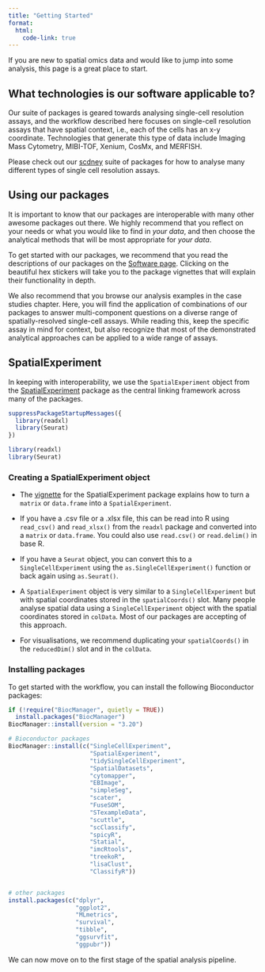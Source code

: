 ```yaml
---
title: "Getting Started"
format:
  html:
    code-link: true
---
```


If you are new to spatial omics data and would like to jump into some analysis, this page is a great place to start.

## What technologies is our software applicable to?

Our suite of packages is geared towards analysing single-cell resolution assays, and the workflow described here focuses on single-cell resolution assays that have spatial context, i.e., each of the cells has an x-y coordinate. Technologies that generate this type of data include Imaging Mass Cytometry, MIBI-TOF, Xenium, CosMx, and MERFISH.

Please check out our [scdney](https://sydneybiox.github.io/scdney/) suite of packages for how to analyse many different types of single cell resolution assays.

## Using our packages

It is important to know that our packages are interoperable with many other awesome packages out there. We highly recommend that you reflect on your needs or what you would like to find in *your data*, and then choose the analytical methods that will be most appropriate for *your data*.

To get started with our packages, we recommend that you read the descriptions of our packages on the [Software page](packages.qmd). Clicking on the beautiful hex stickers will take you to the package vignettes that will explain their functionality in depth.

We also recommend that you browse our analysis examples in the case studies chapter. Here, you will find the application of combinations of our packages to answer multi-component questions on a diverse range of spatially-resolved single-cell assays. While reading this, keep the specific assay in mind for context, but also recognize that most of the demonstrated analytical approaches can be applied to a wide range of assays.

## SpatialExperiment

In keeping with interoperability, we use the `SpatialExperiment` object from the [SpatialExperiment](https://www.bioconductor.org/packages/release/bioc/html/SpatialExperiment.html) package as the central linking framework across many of the packages.

```r
suppressPackageStartupMessages({
  library(readxl)
  library(Seurat)
})
```

```r
library(readxl)
library(Seurat)
```

### Creating a SpatialExperiment object

-   The [vignette](https://www.bioconductor.org/packages/release/bioc/vignettes/SpatialExperiment/inst/doc/SpatialExperiment.html) for the SpatialExperiment package explains how to turn a `matrix` or `data.frame` into a `SpatialExperiment`.

-   If you have a .csv file or a .xlsx file, this can be read into R using `read_csv()` and `read_xlsx()` from the `readxl` package and converted into a `matrix` or `data.frame`. You could also use `read.csv()` or `read.delim()` in base R.

-   If you have a `Seurat` object, you can convert this to a `SingleCellExperiment` using the `as.SingleCellExperiment()` function or back again using `as.Seurat()`.

-   A `SpatialExperiment` object is very similar to a `SingleCellExperiment` but with spatial coordinates stored in the `spatialCoords()` slot. Many people analyse spatial data using a `SingleCellExperiment` object with the spatial coordinates stored in `colData`. Most of our packages are accepting of this approach.

-   For visualisations, we recommend duplicating your `spatialCoords()` in the `reducedDim()` slot and in the `colData`.

### Installing packages

To get started with the workflow, you can install the following Bioconductor packages:

```r
if (!require("BiocManager", quietly = TRUE))
  install.packages("BiocManager")
BiocManager::install(version = "3.20")

# Bioconductor packages
BiocManager::install(c("SingleCellExperiment",
                       "SpatialExperiment",
                       "tidySingleCellExperiment",
                       "SpatialDatasets",
                       "cytomapper",
                       "EBImage",
                       "simpleSeg",
                       "scater",
                       "FuseSOM",
                       "STexampleData",
                       "scuttle",
                       "scClassify",
                       "spicyR",
                       "Statial",
                       "imcRtools",
                       "treekoR",
                       "lisaClust",
                       "ClassifyR"))


# other packages
install.packages(c("dplyr",
                   "ggplot2",
                   "MLmetrics",
                   "survival",
                   "tibble",
                   "ggsurvfit",
                   "ggpubr"))
```

We can now move on to the first stage of the spatial analysis pipeline.